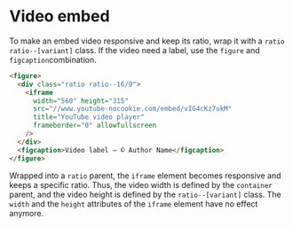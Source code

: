 
<Meta of={VideoStories} />

# Video embed

To make an embed video responsive and keep its ratio, wrap it with a `ratio ratio--[variant]` class.
If the video need a label, use the `figure` and `figcaption`combination.

```html
<figure>
  <div class="ratio ratio--16/9">
    <iframe
      width="560" height="315"
      src="//www.youtube-nocookie.com/embed/vIG4cKz7ukM"
      title="YouTube video player"
      frameborder="0" allowfullscreen
    />
  </div>
  <figcaption>Video label — © Author Name</figcaption>
</figure>
```

Wrapped into a `ratio` parent, the `iframe` element becomes responsive and keeps a specific ratio. Thus, the video width is defined by the `container` parent, and the video height is defined by the `ratio--[variant]` class. The `width` and the `height` attributes of the `iframe` element have no effect anymore.

<Canvas of={VideoStories.Example} />
